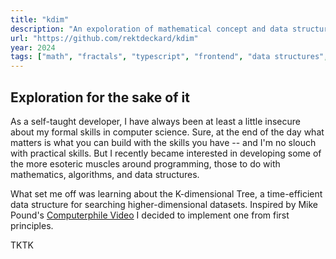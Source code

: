 ```yaml
---
title: "kdim"
description: "An expoloration of mathematical concept and data structures in TypeScript"
url: "https://github.com/rektdeckard/kdim"
year: 2024
tags: ["math", "fractals", "typescript", "frontend", "data structures", "oss"]
---
```



## Exploration for the sake of it

As a self-taught developer, I have always been at least a little insecure about my formal skills in computer science. Sure, at the end of the day what matters is what you can build with the skills you have -- and I'm no slouch with practical skills. But I recently became interested in developing some of the more esoteric muscles around programming, those to do with mathematics, algorithms, and data structures.

What set me off was learning about the K-dimensional Tree, a time-efficient data structure for searching higher-dimensional datasets. Inspired by Mike Pound's [Computerphile Video](https://www.youtube.com/watch?v=BK5x7IUTIyU) I decided to implement one from first principles.

<KdimJuliaPixel
  stride={5}
  domain={1}
  scale={3}
  width={400}
  height={400}
/>

TKTK

<KdimNoise stride={5} type="Simplex" freq={3} rate={0.01} width={400} height={400} />
